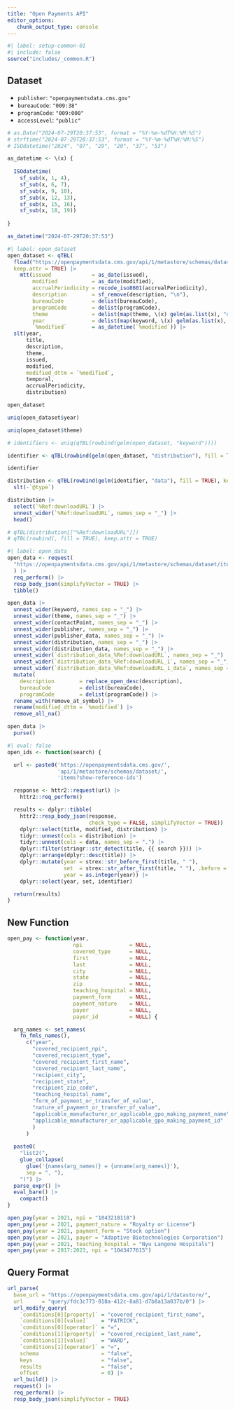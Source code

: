 ```yaml
---
title: "Open Payments API"
editor_options: 
   chunk_output_type: console
---
```

```r
#| label: setup-common-01
#| include: false
source("includes/_common.R")
```

## Dataset

   * `publisher`: `"openpaymentsdata.cms.gov"`
   * `bureauCode`: `"009:38"`
   * `programCode`: `"009:000"`
   * `accessLevel`: `"public"`

```r
# as.Date("2024-07-29T20:37:53", format = "%Y-%m-%dT%H:%M:%S")
# strftime("2024-07-29T20:37:53", format = "%Y-%m-%dT%H:%M:%S")
# ISOdatetime("2024", "07", "29", "20", "37", "53")

as_datetime <- \(x) {
  
  ISOdatetime(
    sf_sub(x, 1, 4), 
    sf_sub(x, 6, 7), 
    sf_sub(x, 9, 10), 
    sf_sub(x, 12, 13), 
    sf_sub(x, 15, 16), 
    sf_sub(x, 18, 19))
  
}

as_datetime("2024-07-29T20:37:53")
```


```r
#| label: open_dataset
open_dataset <- qTBL(
  fload("https://openpaymentsdata.cms.gov/api/1/metastore/schemas/dataset/items?show-reference-ids"), 
  keep.attr = TRUE) |>
    mtt(issued             = as_date(issued),
        modified           = as_date(modified),
        accrualPeriodicity = recode_iso8601(accrualPeriodicity),
        description        = sf_remove(description, "\n"),
        bureauCode         = delist(bureauCode),
        programCode        = delist(programCode),
        theme              = delist(map(theme, \(x) gelm(as.list(x), "data"))),
        year               = delist(map(keyword, \(x) gelm(as.list(x), "data"))),
        `%modified`        = as_datetime(`%modified`)) |> 
  slt(year,
      title,
      description,
      theme,
      issued,
      modified,
      modified_dttm = `%modified`,
      temporal,
      accrualPeriodicity,
      distribution)

open_dataset

uniq(open_dataset$year)

uniq(open_dataset$theme)
```


```r
# identifiers <- uniq(qTBL(rowbind(gelm(open_dataset, "keyword"))))
```


```r
identifier <- qTBL(rowbind(gelm(open_dataset, "distribution"), fill = TRUE), keep.attr = TRUE)

identifier
```


```r
distribution <- qTBL(rowbind(gelm(identifier, "data"), fill = TRUE), keep.attr = TRUE) |> 
  slt(-`@type`)

distribution |> 
  select(`%Ref:downloadURL`) |> 
  unnest_wider(`%Ref:downloadURL`, names_sep = "_") |> 
  head()
```

```r
# qTBL(distribution[["%Ref:downloadURL"]])
# qTBL(rowbind(, fill = TRUE), keep.attr = TRUE)
```

```r
#| label: open_data
open_data <- request(
  "https://openpaymentsdata.cms.gov/api/1/metastore/schemas/dataset/items?show-reference-ids"
  ) |>
  req_perform() |>
  resp_body_json(simplifyVector = TRUE) |> 
  tibble()

open_data |> 
  unnest_wider(keyword, names_sep = "_") |>
  unnest_wider(theme, names_sep = "_") |>
  unnest_wider(contactPoint, names_sep = "_") |>
  unnest_wider(publisher, names_sep = "_") |> 
  unnest_wider(publisher_data, names_sep = "_") |> 
  unnest_wider(distribution, names_sep = "_") |> 
  unnest_wider(distribution_data, names_sep = "_") |> 
  unnest_wider(`distribution_data_%Ref:downloadURL`, names_sep = "_") |> 
  unnest_wider(`distribution_data_%Ref:downloadURL_1`, names_sep = "_") |> 
  unnest_wider(`distribution_data_%Ref:downloadURL_1_data`, names_sep = "_") |> 
  mutate(
    description        = replace_open_desc(description),
    bureauCode         = delist(bureauCode),
    programCode        = delist(programCode)) |>
  rename_with(remove_at_symbol) |> 
  rename(modified_dttm = `%modified`) |> 
  remove_all_na()

open_data |> 
  purse()
```


```r
#| eval: false
open_ids <- function(search) {

  url <- paste0('https://openpaymentsdata.cms.gov/',
                'api/1/metastore/schemas/dataset/',
                'items?show-reference-ids')

  response <- httr2::request(url) |>
    httr2::req_perform()

  results <- dplyr::tibble(
    httr2::resp_body_json(response,
                          check_type = FALSE, simplifyVector = TRUE)) |>
    dplyr::select(title, modified, distribution) |>
    tidyr::unnest(cols = distribution) |>
    tidyr::unnest(cols = data, names_sep = ".") |>
    dplyr::filter(stringr::str_detect(title, {{ search }})) |>
    dplyr::arrange(dplyr::desc(title)) |>
    dplyr::mutate(year = strex::str_before_first(title, " "),
                  set  = strex::str_after_first(title, " "), .before = 1,
                  year = as.integer(year)) |>
    dplyr::select(year, set, identifier)

  return(results)
}
```

## New Function

```r
open_pay <- function(year,
                     npi               = NULL,
                     covered_type      = NULL,
                     first             = NULL,
                     last              = NULL,
                     city              = NULL,
                     state             = NULL,
                     zip               = NULL,
                     teaching_hospital = NULL,
                     payment_form      = NULL,
                     payment_nature    = NULL,
                     payer             = NULL,
                     payer_id          = NULL) {

  arg_names <- set_names(
    fn_fmls_names(),
      c("year",
        "covered_recipient_npi",                                         
        "covered_recipient_type",                                        
        "covered_recipient_first_name",                                  
        "covered_recipient_last_name",                                   
        "recipient_city",                                                
        "recipient_state",                                               
        "recipient_zip_code",                                            
        "teaching_hospital_name",                                        
        "form_of_payment_or_transfer_of_value",                          
        "nature_of_payment_or_transfer_of_value",                        
        "applicable_manufacturer_or_applicable_gpo_making_payment_name",
        "applicable_manufacturer_or_applicable_gpo_making_payment_id"
        )
      )
  
  paste0(
    "list2(", 
    glue_collapse(
      glue('{names(arg_names)} = {unname(arg_names)}'), 
      sep = ", "), 
    ")") |> 
  parse_expr() |> 
  eval_bare() |> 
    compact()
}
```


```r
open_pay(year = 2021, npi = "1043218118")
open_pay(year = 2021, payment_nature = "Royalty or License")
open_pay(year = 2021, payment_form = "Stock option")
open_pay(year = 2021, payer = "Adaptive Biotechnologies Corporation")
open_pay(year = 2021, teaching_hospital = "Nyu Langone Hospitals")
open_pay(year = 2017:2023, npi = "1043477615")
```

## Query Format

```r
url_parse(
  base_url = "https://openpaymentsdata.cms.gov/api/1/datastore/", 
  url      = "query/fdc3c773-018a-412c-8a81-d7b8a13a037b/0") |> 
  url_modify_query(
    `conditions[0][property]` = "covered_recipient_first_name",
    `conditions[0][value]`    = "PATRICK",
    `conditions[0][operator]` = "=",
    `conditions[1][property]` = "covered_recipient_last_name",
    `conditions[1][value]`    = "WARD",
    `conditions[1][operator]` = "=",
    schema                    = "false",
    keys                      = "false",
    results                   = "false",
    offset                    = 0) |>
  url_build() |> 
  request() |> 
  req_perform() |> 
  resp_body_json(simplifyVector = TRUE)
```

